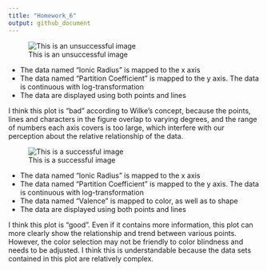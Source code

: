 ```yaml
---
title: "Homework_6"
output: github_document
---
```


![This is an unsuccessful image](hw_06_img_bad.png)

* The data named "Ionic Radius" is mapped to the x axis
* The data named "Partition Coefficient" is mapped to the y axis. The data is continuous with log-transformation
* The data are displayed using both points and lines

I think this plot is “bad” according to Wilke's concept, because the points, lines and characters in the figure overlap to varying degrees, and the range of numbers each axis covers is too large, which interfere with our perception about the relative relationship of the data.


![This is a successful image](hw_06_img_good.png)

* The data named "Ionic Radius" is mapped to the x axis
* The data named "Partition Coefficient" is mapped to the y axis. The data is continuous with log-transformation
* The data named "Valence" is mapped to color, as well as to shape
* The data are displayed using both points and lines

I think this plot is “good". Even if it contains more information, this plot can more clearly show the relationship and trend between various points. However, the color selection may not be friendly to color blindness and needs to be adjusted. I think this is understandable because the data sets contained in this plot are relatively complex.
